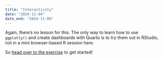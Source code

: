 ```yaml
---
title: "Interactivity"
date: "2024-11-04"
date_end: "2024-11-08"
---
```


Again, there's no lesson for this. The only way to learn how to use `ggplotly()` and create dashboards with Quarto is to try them out in RStudio, not in a mini browser-based R session here.

So [head over to the exercise](/assignment/11-exercise.qmd) to get started!
